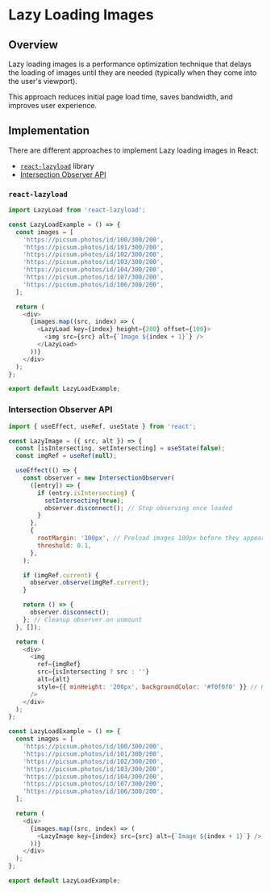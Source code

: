 
# Lazy Loading Images

## Overview

Lazy loading images is a performance optimization technique that delays the loading of images until they are needed (typically when they come into the user's viewport).

This approach reduces initial page load time, saves bandwidth, and improves user experience.


## Implementation

There are different approaches to implement Lazy loading images in React: 
- [`react-lazyload`](https://www.npmjs.com/package/react-lazyload) library
- [Intersection Observer API](https://developer.mozilla.org/en-US/docs/Web/API/Intersection_Observer_API)


### `react-lazyload`

<PackageManagerTabs command="install react-lazyload" />

```js
import LazyLoad from 'react-lazyload';

const LazyLoadExample = () => {
  const images = [
    'https://picsum.photos/id/100/300/200',
    'https://picsum.photos/id/101/300/200',
    'https://picsum.photos/id/102/300/200',
    'https://picsum.photos/id/103/300/200',
    'https://picsum.photos/id/104/300/200',
    'https://picsum.photos/id/107/300/200',
    'https://picsum.photos/id/106/300/200',
  ];

  return (
    <div>
      {images.map((src, index) => (
        <LazyLoad key={index} height={200} offset={100}>
          <img src={src} alt={`Image ${index + 1}`} />
        </LazyLoad>
      ))}
    </div>
  );
};

export default LazyLoadExample;
```


### Intersection Observer API

```js
import { useEffect, useRef, useState } from 'react';

const LazyImage = ({ src, alt }) => {
  const [isIntersecting, setIntersecting] = useState(false);
  const imgRef = useRef(null);

  useEffect(() => {
    const observer = new IntersectionObserver(
      ([entry]) => {
        if (entry.isIntersecting) {
          setIntersecting(true);
          observer.disconnect(); // Stop observing once loaded
        }
      },
      {
        rootMargin: '100px', // Preload images 100px before they appear
        threshold: 0.1,
      },
    );

    if (imgRef.current) {
      observer.observe(imgRef.current);
    }

    return () => {
      observer.disconnect();
    }; // Cleanup observer on unmount
  }, []);

  return (
    <div>
      <img
        ref={imgRef}
        src={isIntersecting ? src : ''}
        alt={alt}
        style={{ minHeight: '200px', backgroundColor: '#f0f0f0' }} // Placeholder styling
      />
    </div>
  );
};

const LazyLoadExample = () => {
  const images = [
    'https://picsum.photos/id/100/300/200',
    'https://picsum.photos/id/101/300/200',
    'https://picsum.photos/id/102/300/200',
    'https://picsum.photos/id/103/300/200',
    'https://picsum.photos/id/104/300/200',
    'https://picsum.photos/id/107/300/200',
    'https://picsum.photos/id/106/300/200',
  ];

  return (
    <div>
      {images.map((src, index) => (
        <LazyImage key={index} src={src} alt={`Image ${index + 1}`} />
      ))}
    </div>
  );
};

export default LazyLoadExample;
```
